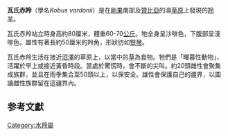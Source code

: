 {{Speciesbox
| name = 瓦氏赤羚
| status = NT 
| status_system = IUCN3.1
| status_ref = <ref name=iucn>{{IUCN2008|assessors=IUCN SSC Antelope Specialist Group |year=2008|id=11037|title=Kobus vardonii|downloaded=17 January 2009
}} Database entry includes a brief justification of why this species is of near threatened</ref>
| trend = down
| image = Kobus_vardonii.jpg
| image_width = 250px
| genus = Kobus
| species = vardonii
| authority = ([[大衛·利文斯頓|Livingstone]], 1857)
}}

'''瓦氏赤羚'''（學名''Kobus vardonii''）是在[[剛果|剛果]]南部及[[贊比亞|贊比亞]]的濕[[草原|草原]]上發現的[[羚羊|羚羊]]。

瓦氏赤羚站立時身高約80厘米，體重60-70[[公斤|公斤]]。牠全身呈沙啡色，下腹部呈淺啡色。雄性有著長約50厘米的羚角，形狀彷如[[豎琴|豎琴]]。

瓦氏赤羚生活在接近[[沼澤|沼澤]]的草原上，以當中的[[草|草]]為食物。牠們是「曙暮性動物」，活躍於早上或接近黃昏時段。當處於驚慌時，會不斷的尖叫。約20頭雌性會聚集成族群，並且在雨季集合至50頭以上，以保安全。雄性會保護自己的疆界，以圖讓雌性族群留在這疆界內。

== 参考文獻 ==
<references />

{{Artiodactyla|R.2}}
{{Taxonbar|from=Q273577}}

[[Category:水羚屬|Category:水羚屬]]